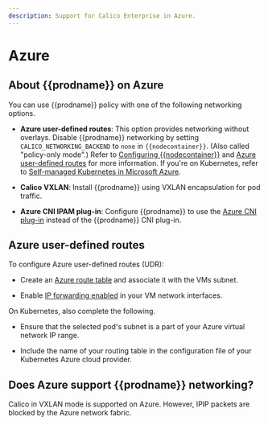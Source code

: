 ```yaml
---
description: Support for Calico Enterprise in Azure.
---
```


# Azure

## About {{prodname}} on Azure

You can use {{prodname}} policy with one of the following networking options.

- **Azure user-defined routes**: This option provides networking without overlays.
  Disable {{prodname}} networking by setting `CALICO_NETWORKING_BACKEND` to `none`
  in `{{nodecontainer}}`. (Also called "policy-only mode".) Refer to
  [Configuring {{nodecontainer}}](../component-resources/node/configuration.mdx) and [Azure user-defined routes](#azure-user-defined-routes) for more information. If you're on Kubernetes, refer to [Self-managed Kubernetes in Microsoft Azure](/getting-started/install-on-clusters/kubernetes/self-managed-public-cloud/azure/).

- **Calico VXLAN**: Install {{prodname}} using VXLAN encapsulation for pod traffic.
- **Azure CNI IPAM plug-in**: Configure {{prodname}} to use the
  [Azure CNI plug-in](https://github.com/Azure/azure-container-networking/blob/master/docs/cni.md)
  instead of the {{prodname}} CNI plug-in.

## Azure user-defined routes

To configure Azure user-defined routes (UDR):

- Create an [Azure route table][azureudrcreate] and
  associatе it with the VMs subnet.

- Enable [IP forwarding enabled][azureipforward] in your
  VM network interfaces.

On Kubernetes, also complete the following.

- Ensure that the selected pod's subnet is a part of your Azure virtual
  network IP range.

- Include the name of your routing table in the configuration file of your
  Kubernetes Azure cloud provider.

## Does Azure support {{prodname}} networking?

Calico in VXLAN mode is supported on Azure. However, IPIP packets are blocked by the Azure network fabric.

[azureipforward]: https://docs.microsoft.com/en-us/azure/virtual-network/virtual-network-network-interface#enable-or-disable-ip-forwarding
[azureudr]: https://docs.microsoft.com/en-us/azure/virtual-network/virtual-networks-udr-overview#user-defined
[azureudrcreate]: https://docs.microsoft.com/en-us/azure/virtual-network/create-user-defined-route-portal
